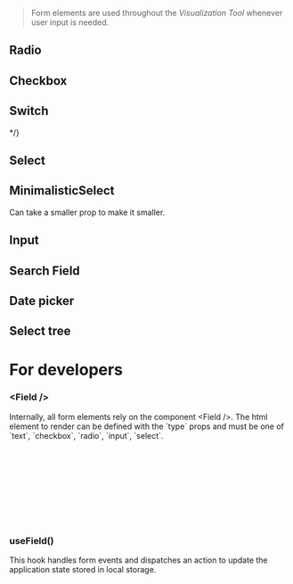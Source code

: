 


> Form elements are used throughout the _Visualization Tool_ whenever user input is needed.

<Meta of={FormStories} />

## Radio

<Canvas of={FormStories.Radio} />

## Checkbox

<Canvas of={FormStories.Checkbox} />


## Switch

<Canvas of={FormStories.Switch} /> */}



## Select

<Canvas of={FormStories.Select} />





## MinimalisticSelect

Can take a smaller prop to make it smaller.

<Canvas of={FormStories.MinimalisticSelect} />



## Input

<Canvas of={FormStories.Input} />


## Search Field

<Canvas of={FormStories.SearchField} />


## Date picker

<Canvas of={FormStories.DatePicker} />


## Select tree

<Canvas of={FormStories.SelectTree} />

# For developers


### \<Field />

Internally, all form elements rely on the component \<Field />. The html element to render can be defined with the \`type\` props and must be one of \`text\`, \`checkbox\`, \`radio\`, \`input\`, \`select\`.

```jsx
import { Field } from "../components/field";

<Field
  type="radio"
  chartId="AHhgGxoZRC"
  path={"height"}
  label="variable"
  value="http://..."
/>
```


### useField()

This hook handles form events and dispatches an action to update the application state stored in local storage.

